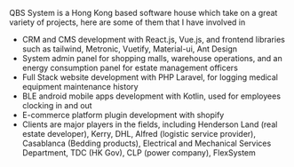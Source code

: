 QBS System is a Hong Kong based software house which take on a great variety of projects, here are some of them that I have involved in

- CRM and CMS development with React.js, Vue.js, and frontend libraries such as tailwind, Metronic, Vuetify, Material-ui, Ant Design
- System admin panel for shopping malls, warehouse operations, and an energy consumption panel for estate management officers
- Full Stack website development with PHP Laravel, for logging medical equipment maintenance history
- BLE android mobile apps development with Kotlin, used for employees clocking in and out
- E-commerce platform plugin development with shopify
- Clients are major players in the fields, including Henderson Land (real estate developer), Kerry, DHL, Alfred (logistic service provider), Casablanca (Bedding products), Electrical and Mechanical Services Department, TDC (HK Gov), CLP (power company), FlexSystem
